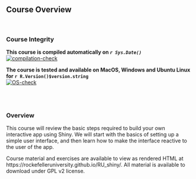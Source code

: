 ## Course Overview
<br>

### Course Integrity
**This course is compiled automatically on _`r Sys.Date()`_ **
<br>
[![compilation-check](https://github.com/RockefellerUniversity/RU_shiny/actions/workflows/compilation-check.yml/badge.svg)](https://github.com/RockefellerUniversity/RU_shiny/actions/workflows/compilation-check.yml)



**The course is tested and available on MacOS, Windows and Ubuntu Linux for `r R.Version()$version.string`**
<br>
[![OS-check](https://github.com/RockefellerUniversity/RU_shiny/actions/workflows/OS-check.yaml/badge.svg)](https://github.com/RockefellerUniversity/RU_shiny/actions/workflows/OS-check.yaml)

<br>
<br>

### Overview
This course will review the basic steps required to build your own interactive app using Shiny. We will start with the basics of setting up a simple user interface, and then learn how to make the interface reactive to the user of the app.  


Course material and exercises are available to view as rendered HTML at https://rockefelleruniversity.github.io/RU_shiny/.
All material is available to download under GPL v2 license.

